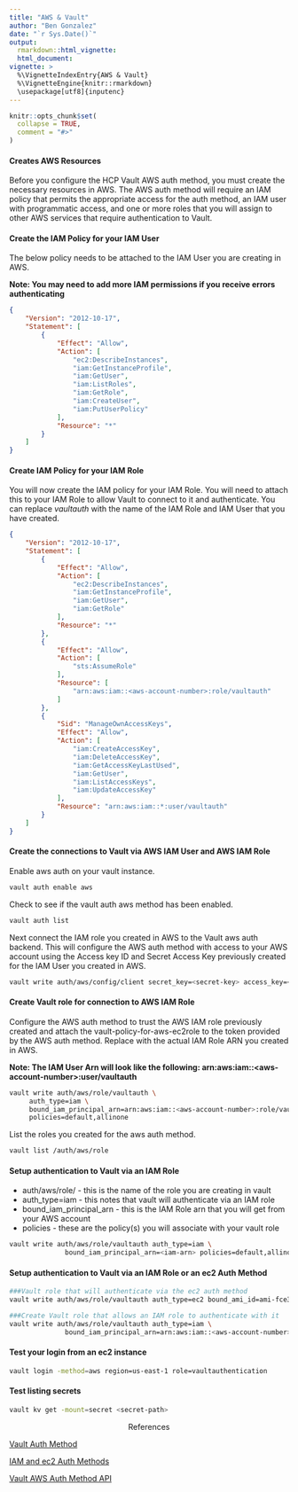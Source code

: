 ```yaml
---
title: "AWS & Vault"
author: "Ben Gonzalez"
date: "`r Sys.Date()`"
output: 
  rmarkdown::html_vignette:
  html_document:
vignette: >
  %\VignetteIndexEntry{AWS & Vault}
  %\VignetteEngine{knitr::rmarkdown}
  \usepackage[utf8]{inputenc}  
---
```


```r
knitr::opts_chunk$set(
  collapse = TRUE,
  comment = "#>"
)
```

#### Creates AWS Resources

Before you configure the HCP Vault AWS auth method, you must create the necessary resources in AWS. The AWS auth method will require an IAM policy that permits the appropriate access for the auth method, an IAM user with programmatic access, and one or more roles that you will assign to other AWS services that require authentication to Vault.

#### Create the IAM Policy for your IAM User

The below policy needs to be attached to the IAM User you are creating in AWS.


**Note: You may need to add more IAM permissions if you receive errors authenticating**

```json
{
    "Version": "2012-10-17",
    "Statement": [
        {
            "Effect": "Allow",
            "Action": [
                "ec2:DescribeInstances",
                "iam:GetInstanceProfile",
                "iam:GetUser",
                "iam:ListRoles",
                "iam:GetRole",
                "iam:CreateUser",
                "iam:PutUserPolicy"
            ],
            "Resource": "*"
        }
    ]
}
```

#### Create IAM Policy for your IAM Role

You will now create the IAM policy for your IAM Role. You will need to attach this to your IAM Role to allow Vault to connect to it and authenticate. You can replace *vaultauth* with the name of the IAM Role and IAM User that you have created.

```json
{
    "Version": "2012-10-17",
    "Statement": [
        {
            "Effect": "Allow",
            "Action": [
                "ec2:DescribeInstances",
                "iam:GetInstanceProfile",
                "iam:GetUser",
                "iam:GetRole"
            ],
            "Resource": "*"
        },
        {
            "Effect": "Allow",
            "Action": [
                "sts:AssumeRole"
            ],
            "Resource": [
                "arn:aws:iam::<aws-account-number>:role/vaultauth"
            ]
        },
        {
            "Sid": "ManageOwnAccessKeys",
            "Effect": "Allow",
            "Action": [
                "iam:CreateAccessKey",
                "iam:DeleteAccessKey",
                "iam:GetAccessKeyLastUsed",
                "iam:GetUser",
                "iam:ListAccessKeys",
                "iam:UpdateAccessKey"
            ],
            "Resource": "arn:aws:iam::*:user/vaultauth"
        }
    ]
}


```

#### Create the connections to Vault via AWS IAM User and AWS IAM Role


Enable aws auth on your vault instance.

```bash
vault auth enable aws

```

Check to see if the vault auth aws method has been enabled.

```bash
vault auth list
```

Next connect the IAM role you created in AWS to the Vault aws auth backend. This will configure the AWS auth method with access to your AWS account using the Access key ID and Secret Access Key previously created for the IAM User you created in AWS.


```bash
vault write auth/aws/config/client secret_key=<secret-key> access_key=<access-key>
```


#### Create Vault role for connection to AWS IAM Role

Configure the AWS auth method to trust the AWS IAM role previously created and attach the vault-policy-for-aws-ec2role to the token provided by the AWS auth method. Replace <iam-arn> with the actual IAM Role ARN you created in AWS.

**Note: The IAM User Arn will look like the following: arn:aws:iam::\<aws-account-number\>:user/vaultauth **

```bash
vault write auth/aws/role/vaultauth \
     auth_type=iam \
     bound_iam_principal_arn=arn:aws:iam::<aws-account-number>:role/vaultauth \
     policies=default,allinone
```

List the roles you created for the aws auth method.

```bash
vault list /auth/aws/role
```


#### Setup authentication to Vault via an IAM Role

+ auth/aws/role/<name-of-vault-iam-role> - this is the name of the role you are creating in vault
+ auth_type=iam - this notes that vault will authenticate via an IAM role
+ bound_iam_principal_arn - this is the IAM Role arn that you will get from your AWS account
+ policies - these are the policy(s) you will associate with your vault role

```bash
vault write auth/aws/role/vaultauth auth_type=iam \
              bound_iam_principal_arn=<iam-arn> policies=default,allinonepolicy max_ttl=500h
```              


#### Setup authentication to Vault via an IAM Role or an ec2 Auth Method

```bash
###Vault role that will authenticate via the ec2 auth method
vault write auth/aws/role/vaultauth auth_type=ec2 bound_ami_id=ami-fce3c696 policies=prod,dev max_ttl=500h
```

```bash
###Create Vault role that allows an IAM role to authenticate with it
vault write auth/aws/role/vaultauth auth_type=iam \
              bound_iam_principal_arn=arn:aws:iam::<aws-account-number>:role/test-iam-vault-auth policies=allinone,dev max_ttl=500
```

#### Test your login from an ec2 instance

```bash
vault login -method=aws region=us-east-1 role=vaultauthentication
```

#### Test listing secrets

```bash
vault kv get -mount=secret <secret-path>
```

<center>References</center>

[Vault Auth Method](https://developer.hashicorp.com/vault/docs/v1.16.x/auth/aws#authentication)

[IAM and ec2 Auth Methods](https://developer.hashicorp.com/vault/docs/v1.16.x/auth/aws#comparison-of-the-iam-and-ec2-methods)

[Vault AWS Auth Method API](https://developer.hashicorp.com/vault/api-docs/v1.16.x/auth/aws#aws-auth-method-api)